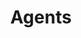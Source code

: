 ---
pcx_content_type: navigation
title: Agents
external_link: /agents/
sidebar:
  order: 10
head: []
description: Build AI-powered Agents on Cloudflare
---